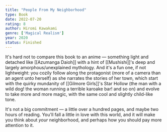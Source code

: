 ```yaml
---
title: "People From My Neighborhood"
type: Book
date: 2022-07-20
rating: 8
author: Hiromi Kawakami
genre: ['Magical Realism']
year: 2020
status: Finished
---
```


It's hard not to compare this book to an anime — something light and detached like [[Azumanga Daioh]] with a hint of [[Mushishi]]'s deep and largely amorphous/unexplained mythology. And it's a fun one, if not lightweight: you cozily follow along the protagonist (more of a camera than an agent unto herself) as she narrates the stories of her town, which start with the quirky mundanity of [[Gilmore Girls]]'s Star Hollow (the man with a wild dog! the woman running a terrible karoake bar! and so on) and evolve to take more and more magic, with the same cool and slightly child-like tone. 

It's not a big commitment — a little over a hundred pages, and maybe two hours of reading. You'll fall a little in love with this world, and it will make you think about _your_ neighborhood, and perhaps how you should pay more attention to it.
